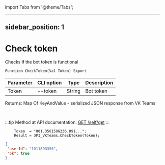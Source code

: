 ﻿import Tabs from '@theme/Tabs';

---
sidebar_position: 1
---

# Check token
 Checks if the bot token is functional



`Function CheckToken(Val Token) Export`

  | Parameter | CLI option | Type | Description |
  |-|-|-|-|
  | Token | --token | String | Bot token |

  
  Returns:  Map Of KeyAndValue - serialized JSON response from VK Teams

<br/>

:::tip
Method at API documentation: [GET /self/get](https://teams.vk.com/botapi/#/self/get_self_get)
:::
<br/>


```bsl title="Code example"
    Token  = "001.3501506236.091...";
    Result = OPI_VKTeams.CheckToken(Token);
```
 



```json title="Result"
{
 "userId": "1011893356",
 "ok": true
}
```
